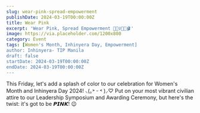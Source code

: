```yaml
---
slug: wear-pink-spread-empowerment
publishDate: 2024-03-19T00:00:00Z
title: Wear Pink
excerpt: 'Wear Pink, Spread Empowerment 🧘🏻‍♀️🎀💖🩰'
image: https://via.placeholder.com/1200x800
category: Event
tags: [Women's Month, Inhinyera Day, Empowerment]
author: Inhinyera- TIP Manila
draft: false
startDate: 2024-03-19T00:00:00Z
endDate: 2024-03-19T00:00:00Z
---
```


This Friday, let's add a splash of color to our celebration for Women's Month and Inhinyera Day 2024! ⸜(｡˃ ᵕ ˂ )⸝♡ Put on your most vibrant civilian attire to our Leadership Symposium and Awarding Ceremony, but here's the twist: it's got to be 𝙋𝙄𝙉𝙆! 😉
